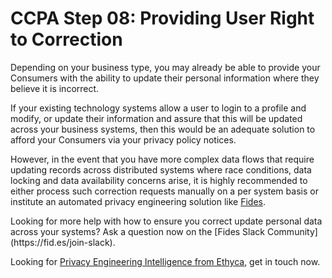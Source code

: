 
# CCPA Step 08: Providing User Right to Correction
Depending on your business type, you may already be able to provide your Consumers with the ability to update their personal information where they believe it is incorrect. 

If your existing technology systems allow a user to login to a profile and modify, or update their information and assure that this will be updated across your business systems, then this would be an adequate solution to afford your Consumers via your privacy policy notices. 

However, in the event that you have more complex data flows that require updating records across distributed systems where race conditions, data locking and data availability concerns arise, it is highly recommended to either process such correction requests manually on a per system basis or institute an automated privacy engineering solution like [Fides](https://fid.es/start).

<Callout emoji="ⓘ">
Looking for more help with how to ensure you correct update personal data across your systems? Ask a question now on the [Fides Slack Community](https://fid.es/join-slack).

Looking for [Privacy Engineering Intelligence from Ethyca](https://ethyca.com/book-demo), get in touch now.
</Callout>
